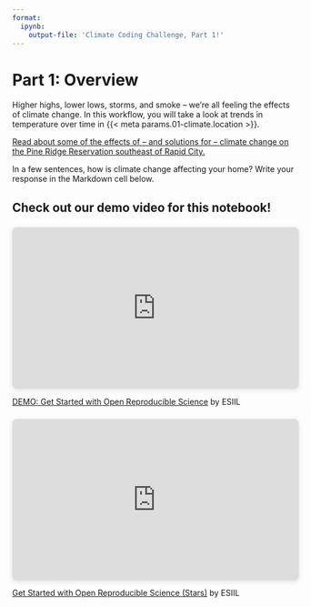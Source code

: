```yaml
---
format:
  ipynb:
    output-file: 'Climate Coding Challenge, Part 1!'
---
```


# Part 1: Overview

Higher highs, lower lows, storms, and smoke -- we're all feeling the effects of climate change. In this workflow, you will take a look at trends in temperature over time in {{< meta params.01-climate.location >}}.

::: {.content-visible when-profile="stars"}
:::: {.callout-important}
[Read about some of the effects of -- and solutions for -- climate change on the Pine Ridge Reservation southeast of Rapid City.](https://www.theguardian.com/environment/2022/dec/03/south-dakota-reservation-food-desert-residents-transforming-crop-oasis)
::::

:::: {.callout-important}
In a few sentences, how is climate change affecting your home? Write your response in the Markdown cell below.
::::
:::

::: {.cell .markdown}

:::

::: {.content-visible when-format="html"}
:::: {.callout}

::::: {.content-visible when-profile="shortcourse"}
# Check out our demo video for this notebook!

<div style="position: relative; width: 100%; height: 0; padding-top: 56.2500%;
 padding-bottom: 0; box-shadow: 0 2px 8px 0 rgba(63,69,81,0.16); margin-top: 1.6em; margin-bottom: 0.9em; overflow: hidden;
 border-radius: 8px; will-change: transform;">
  <iframe loading="lazy" style="position: absolute; width: 100%; height: 100%; top: 0; left: 0; border: none; padding: 0;margin: 0;"
    src="https:&#x2F;&#x2F;www.canva.com&#x2F;design&#x2F;DAGCmAuzaio&#x2F;hzAY0BZp3ikTPyTA_QR8Cw&#x2F;watch?embed" allowfullscreen="allowfullscreen" allow="fullscreen">
  </iframe>
</div>
<a href="https:&#x2F;&#x2F;www.canva.com&#x2F;design&#x2F;DAGCmAuzaio&#x2F;hzAY0BZp3ikTPyTA_QR8Cw&#x2F;watch?utm_content=DAGCmAuzaio&amp;utm_campaign=designshare&amp;utm_medium=embeds&amp;utm_source=link" target="_blank" rel="noopener">DEMO: Get Started with Open Reproducible Science</a> by ESIIL

:::::

::::: {.content-visible when-profile="stars"}
<div style="position: relative; width: 100%; height: 0; padding-top: 56.2500%;
 padding-bottom: 0; box-shadow: 0 2px 8px 0 rgba(63,69,81,0.16); margin-top: 1.6em; margin-bottom: 0.9em; overflow: hidden;
 border-radius: 8px; will-change: transform;">
  <iframe loading="lazy" style="position: absolute; width: 100%; height: 100%; top: 0; left: 0; border: none; padding: 0;margin: 0;"
    src="https:&#x2F;&#x2F;www.canva.com&#x2F;design&#x2F;DAGD_5vNgBA&#x2F;pHWDRhcRJUaN64dED_5BSQ&#x2F;watch?embed" allowfullscreen="allowfullscreen" allow="fullscreen">
  </iframe>
</div>
<a href="https:&#x2F;&#x2F;www.canva.com&#x2F;design&#x2F;DAGD_5vNgBA&#x2F;pHWDRhcRJUaN64dED_5BSQ&#x2F;watch?utm_content=DAGD_5vNgBA&amp;utm_campaign=designshare&amp;utm_medium=embeds&amp;utm_source=link" target="_blank" rel="noopener">Get Started with Open Reproducible Science (Stars)</a> by ESIIL

:::::

::::
:::